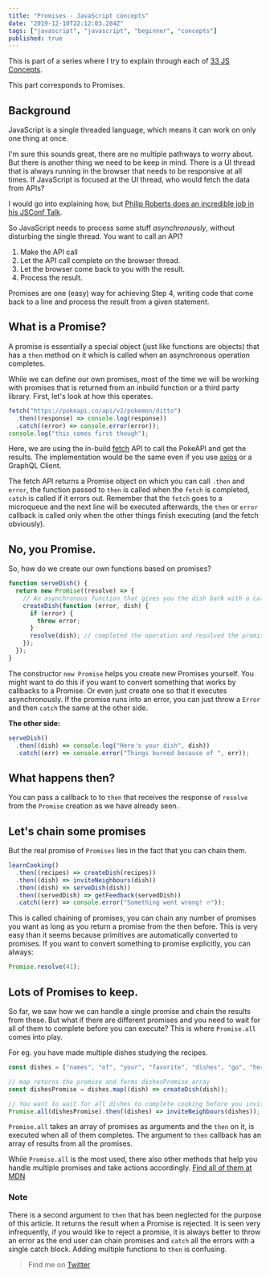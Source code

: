 ```yaml
---
title: "Promises - JavaScript concepts"
date: "2019-12-10T22:12:03.284Z"
tags: ["javascript", "javascript", "beginner", "concepts"]
published: true
---
```


This is part of a series where I try to explain through each of [33 JS Concepts](https://github.com/leonardomso/33-js-concepts).

This part corresponds to Promises.

## Background

JavaScript is a single threaded language, which means it can work on only one thing at once.

I'm sure this sounds great, there are no multiple pathways to worry about. But there is another thing we need to be keep in mind. There is a UI thread that is always running in the browser that needs to be responsive at all times. If JavaScript is focused at the UI thread, who would fetch the data from APIs?

I would go into explaining how, but [Philip Roberts does an incredible job in his JSConf Talk](https://www.youtube.com/watch?v=8aGhZQkoFbQ).

So JavaScript needs to process some stuff _asynchronously_, without disturbing the single thread. You want to call an API?

1. Make the API call
1. Let the API call complete on the browser thread.
1. Let the browser come back to you with the result.
1. Process the result.

Promises are one (easy) way for achieving Step 4, writing code that come back to a line and process the result from a given statement.

## What is a Promise?

A promise is essentially a special object (just like functions are objects) that has a `then` method on it which is called when an asynchronous operation completes.

While we can define our own promises, most of the time we will be working with promises that is returned from an inbuild function or a third party library. First, let's look at how this operates.

```javascript
fetch("https://pokeapi.co/api/v2/pokemon/ditto")
  .then((response) => console.log(response))
  .catch((error) => console.error(error));
console.log("this comes first though");
```

Here, we are using the in-build [fetch](https://developer.mozilla.org/en-US/docs/Web/API/Fetch_API) API to call the PokeAPI and get the results. The implementation would be the same even if you use [axios](https://github.com/axios/axios) or a GraphQL Client.

The fetch API returns a Promise object on which you can call `.then` and `error`, the function passed to `then` is called when the `fetch` is completed, `catch` is called if it errors out. Remember that the `fetch` goes to a microqueue and the next line will be executed afterwards, the `then` or `error` callback is called only when the other things finish executing (and the fetch obviously).

## No, you Promise.

So, how do we create our own functions based on promises?

```javascript
function serveDish() {
  return new Promise((resolve) => {
    // An asynchronous function that gives you the dish back with a callback.
    createDish(function (error, dish) {
      if (error) {
        throw error;
      }
      resolve(dish); // completed the operation and resolved the promise.
    });
  });
}
```

The constructor `new Promise` helps you create new Promises yourself. You might want to do this if you want to convert something that works by callbacks to a Promise. Or even just create one so that it executes asynchronously. If the promise runs into an error, you can just throw a `Error` and then `catch` the same at the other side.

**The other side:**

```javascript
serveDish()
  .then((dish) => console.log("Here's your dish", dish))
  .catch((err) => console.error("Things burned because of ", err));
```

## What happens then?

You can pass a callback to to `then` that receives the response of `resolve` from the `Promise` creation as we have already seen.

## Let's chain some promises

But the real promise of `Promises` lies in the fact that you can chain them.

```javascript
learnCooking()
  .then((recipes) => createDish(recipes))
  .then((dish) => inviteNeighbours(dish))
  .then((dish) => serveDish(dish))
  .then((servedDish) => getFeedback(servedDish))
  .catch((err) => console.error("Something went wrong! 🔥"));
```

This is called chaining of promises, you can chain any number of promises you want as long as you return a promise from the then before. This is very easy than it seems because primitives are automatically converted to promises. If you want to convert something to promise explicitly, you can always:

```javascript
Promise.resolve(41);
```

## Lots of Promises to keep.

So far, we saw how we can handle a single promise and chain the results from these. But what if there are different promises and you need to wait for all of them to complete before you can execute? This is where `Promise.all` comes into play.

For eg. you have made multiple dishes studying the recipes.

```javascript
const dishes = ["names", "of", "your", "favorite", "dishes", "go", "here"];

// map returns the promise and forms dishesPromise array
const dishesPromise = dishes.map((dish) => createDish(dish));

// You want to wait for all dishes to complete cooking before you invite neighbours
Promise.all(dishesPromise).then((dishes) => inviteNeighbours(dishes));
```

`Promise.all` takes an array of promises as arguments and the `then` on it, is executed when all of them completes. The argument to `then` callback has an array of results from all the promises.

While `Promise.all` is the most used, there also other methods that help you handle multiple promises and take actions accordingly. [Find all of them at MDN](https://developer.mozilla.org/en-US/docs/Web/JavaScript/Reference/Global_Objects/Promise#Methods)

### Note

There is a second argument to `then` that has been neglected for the purpose of this article. It returns the result when a Promise is rejected. It is seen very infrequently, if you would like to reject a promise, it is always better to throw an error as the end user can chain promises and `catch` all the errors with a single catch block. Adding multiple functions to `then` is confusing.

> Find me on [Twitter](https://twitter.com/agneymenon)
